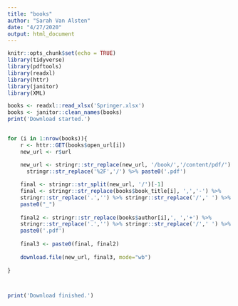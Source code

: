 ---
title: "books"
author: "Sarah Van Alsten"
date: "4/27/2020"
output: html_document
---

```{r setup, include=FALSE}
knitr::opts_chunk$set(echo = TRUE)
library(tidyverse)
library(pdftools)
library(readxl)
library(httr)
library(janitor)
library(XML)

```

```{r}


books <- readxl::read_xlsx('Springer.xlsx')
books <- janitor::clean_names(books)
print('Download started.')
  

for (i in 1:nrow(books)){
    r <- httr::GET(books$open_url[i])
    new_url <- r$url
    
    new_url <- stringr::str_replace(new_url, '/book/','/content/pdf/') %>%
      stringr::str_replace('%2F','/') %>% paste0('.pdf')

    final <- stringr::str_split(new_url, '/')[-1]
    final <- stringr::str_replace(books$book_title[i], ',','-') %>%
    stringr::str_replace('.','') %>% stringr::str_replace('/',' ') %>%
    paste0("_")
  
    final2 <- stringr::str_replace(books$author[i],', ','+') %>%
    stringr::str_replace('.','') %>% stringr::str_replace('/',' ') %>%
    paste0('.pdf')
  
    final3 <- paste0(final, final2)
  
    download.file(new_url, final3, mode="wb")
  
}



print('Download finished.')
```

